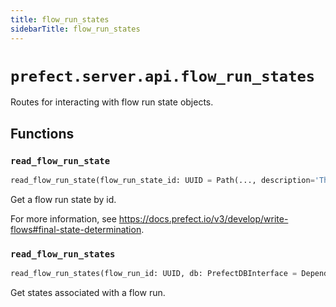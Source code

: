 ```yaml
---
title: flow_run_states
sidebarTitle: flow_run_states
---
```


# `prefect.server.api.flow_run_states`



Routes for interacting with flow run state objects.


## Functions

### `read_flow_run_state` <sup><a href="https://github.com/PrefectHQ/prefect/blob/main/src/prefect/server/api/flow_run_states.py#L21" target="_blank"><Icon icon="github" style="width: 14px; height: 14px;" /></a></sup>

```python
read_flow_run_state(flow_run_state_id: UUID = Path(..., description='The flow run state id', alias='id'), db: PrefectDBInterface = Depends(provide_database_interface)) -> schemas.states.State
```


Get a flow run state by id.

For more information, see https://docs.prefect.io/v3/develop/write-flows#final-state-determination.


### `read_flow_run_states` <sup><a href="https://github.com/PrefectHQ/prefect/blob/main/src/prefect/server/api/flow_run_states.py#L44" target="_blank"><Icon icon="github" style="width: 14px; height: 14px;" /></a></sup>

```python
read_flow_run_states(flow_run_id: UUID, db: PrefectDBInterface = Depends(provide_database_interface)) -> List[schemas.states.State]
```


Get states associated with a flow run.

